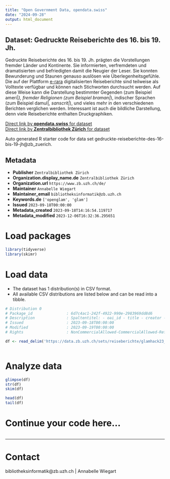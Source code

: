 ```yaml
---
title: "Open Government Data, opendata.swiss"
date: "2024-09-28"
output: html_document
---
```


## Dataset: Gedruckte Reiseberichte des 16. bis 19. Jh.

Gedruckte Reiseberichte des 16. bis 19. Jh. prägten die Vorstellungen fremder Länder und Kontinente. Sie informierten, verfremdeten und dramatisierten und befriedigten damit die Neugier der Leser. Sie konnten Bewunderung und Staunen genauso auslösen wie Überlegenheitsgefühle. Die auf der Plattform [e-rara](https://www.e-rara.ch/) digitalisierten Reiseberichte sind teilweise als Volltexte verfügbar und können nach Stichworten durchsucht werden. Auf diese Weise kann die Darstellung bestimmter Gegenden (zum Beispiel ameri|*), fremder Religionen (zum Beispiel braman|*),  indischer Sprachen (zum Beispiel damul|*, sanscrit|*), und vieles mehr in den verschiedenen Berichten verglichen werden. Interessant ist auch die bildliche Darstellung, denn viele Reiseberichte enthalten Druckgraphiken.

[Direct link by **opendata.swiss** for dataset](https://opendata.swiss/de/dataset/gedruckte-reiseberichte-des-16-bis-19-jh)<br>
[Direct link by **Zentralbibliothek Zürich** for dataset](https://www.e-rara.ch/nav/classification/5878739)

Auto generated R starter code for data set gedruckte-reiseberichte-des-16-bis-19-jh@zb_zuerich.

## Metadata

- **Publisher** `Zentralbibliothek Zürich`
- **Organization.display_name.de** `Zentralbibliothek Zürich`
- **Organization.url** `https://www.zb.uzh.ch/de/`
- **Maintainer** `Annabelle Wiegart`
- **Maintainer_email** `bibliotheksinformatik@zb.uzh.ch`
- **Keywords.de** `['openglam', 'glam']`
- **Issued** `2023-09-18T00:00:00`
- **Metadata_created** `2023-09-18T14:16:54.119717`
- **Metadata_modified** `2023-12-06T16:32:36.295651`


# Load packages

```r

library(tidyverse)
library(skimr)

```

# Load data

-   The dataset has 1 distribution(s) in CSV format.
-   All available CSV distributions are listed below and can be read into a tibble.

```r

# Distribution 0
# Package_id               : 6d7c4ac1-242f-4922-990e-2983969dd8d6
# Description              : Spaltentitel: - oai_id - title - creator - year - language - publisher - subjects - e-rara_oai_sets - title_len 
# Issued                   : 2023-09-18T00:00:00
# Modified                 : 2023-09-19T00:00:00
# Rights                   : NonCommercialAllowed-CommercialAllowed-ReferenceNotRequired

df <- read_delim('https://data.zb.uzh.ch/sets/reiseberichte/glamhack23_reiseberichte_nagezh.csv')



```

# Analyze data

```r

glimpse(df)
str(df)
skim(df)

head(df)
tail(df)

```

# Continue your code here...

```r

```

------------------------------------------------------------------------

# Contact

bibliotheksinformatik@zb.uzh.ch | Annabelle Wiegart
